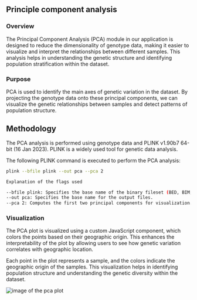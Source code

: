 
## Principle component analysis

### Overview

The Principal Component Analysis (PCA) module in our application is designed to reduce the dimensionality of genotype data, making it easier to visualize and interpret the relationships between different samples. This analysis helps in understanding the genetic structure and identifying population stratification within the dataset.

### Purpose

PCA is used to identify the main axes of genetic variation in the dataset. By projecting the genotype data onto these principal components, we can visualize the genetic relationships between samples and detect patterns of population structure.

## Methodology

The PCA analysis is performed using genotype data and PLINK v1.90b7 64-bit (16 Jan 2023). PLINK is a widely used tool for genetic data analysis.

The following PLINK command is executed to perform the PCA analysis:

```bash
plink --bfile plink --out pca --pca 2

Explanation of the flags used

--bfile plink: Specifies the base name of the binary fileset (BED, BIM, and FAM files) to be used.
--out pca: Specifies the base name for the output files.
--pca 2: Computes the first two principal components for visualization.

```

### Visualization
The PCA plot is visualized using a custom JavaScript component, which colors the points based on their geographic origin. This enhances the interpretability of the plot by allowing users to see how genetic variation correlates with geographic location.

Each point in the plot represents a sample, and the colors indicate the geographic origin of the samples. This visualization helps in identifying population structure and understanding the genetic diversity within the dataset.

<Image src="./pca.png" alt="image of the pca plot"/>
